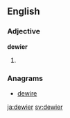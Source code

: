 ==English==

===Adjective===
'''dewier'''

# {{en-comparative of|dewy}}

===Anagrams===
* [[dewire#English|dewire]]

[[ja:dewier]]
[[sv:dewier]]